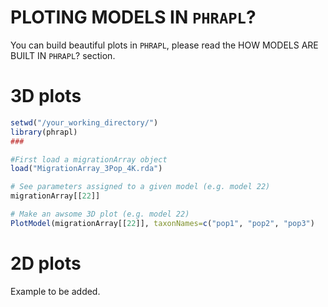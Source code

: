 PLOTING MODELS IN `PHRAPL`?
=======

You can build beautiful plots in `PHRAPL`, please read the HOW MODELS ARE BUILT IN `PHRAPL`? section.

# 3D plots

```r
setwd("/your_working_directory/")
library(phrapl)
###

#First load a migrationArray object
load("MigrationArray_3Pop_4K.rda")

# See parameters assigned to a given model (e.g. model 22)
migrationArray[[22]]

# Make an awsome 3D plot (e.g. model 22)
PlotModel(migrationArray[[22]], taxonNames=c("pop1", "pop2", "pop3")

```


# 2D plots
Example to be added.